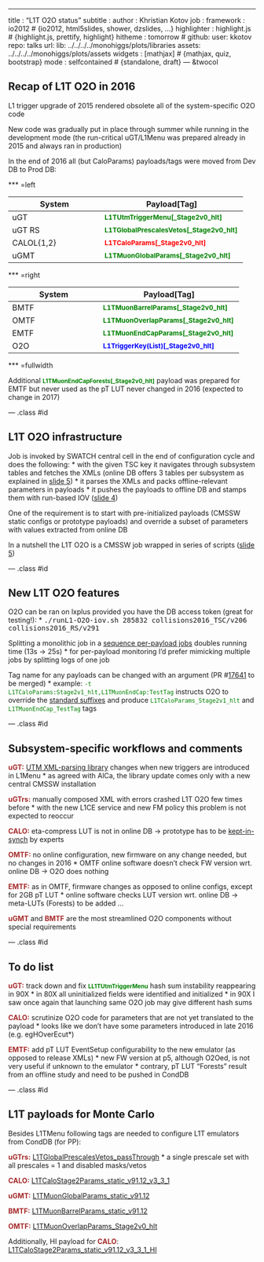 ---
title       : "L1T O2O status"
subtitle    : 
author      : Khristian Kotov
job         : 
framework   : io2012        # {io2012, html5slides, shower, dzslides, ...}
highlighter : highlight.js  # {highlight.js, prettify, highlight}
hitheme     : tomorrow      # 
github:
  user: kkotov 
  repo: talks
url:
  lib:    ../../../../monohiggs/plots/libraries
  assets: ../../../../monohiggs/plots/assets
widgets     : [mathjax]     # {mathjax, quiz, bootstrap}
mode        : selfcontained # {standalone, draft}
--- &twocol

## Recap of L1T O2O in 2016

L1 trigger upgrade of 2015 rendered obsolete all of the system-specific O2O code

New code was gradually put in place through summer while running in the development mode
(the run-critical uGT/L1Menu was prepared already in 2015 and always ran in production)

In the end of 2016 all (but CaloParams) payloads/tags were moved from Dev DB to Prod DB:

*** =left

System     |   Payload[Tag]
-----------|-----------------
uGT        | <span style="font-weight:bold;font-size:smaller;color:green">L1TUtmTriggerMenu[_Stage2v0_hlt]</span>
uGT RS     | <span style="font-weight:bold;font-size:smaller;color:green">L1TGlobalPrescalesVetos[_Stage2v0_hlt]</span>
CALOL{1,2} | <span style="font-weight:bold;font-size:smaller;color:red">L1TCaloParams[_Stage2v0_hlt]</span>
uGMT       | <span style="font-weight:bold;font-size:smaller;color:green">L1TMuonGlobalParams[_Stage2v0_hlt]</span>

*** =right

System     |   Payload[Tag]
-----------|-----------------
BMTF       | <span style="font-weight:bold;font-size:smaller;color:green">L1TMuonBarrelParams[_Stage2v0_hlt]</span>
OMTF       | <span style="font-weight:bold;font-size:smaller;color:green">L1TMuonOverlapParams[_Stage2v0_hlt]</span>
EMTF       | <span style="font-weight:bold;font-size:smaller;color:green">L1TMuonEndCapParams[_Stage2v0_hlt]</span>
O2O        | <span style="font-weight:bold;font-size:smaller;color:blue">L1TriggerKey(List)[_Stage2v0_hlt]</span>

*** =fullwidth
<br>

Additional <span style="font-weight:bold;font-size:smaller;color:green">L1TMuonEndCapForests[_Stage2v0_hlt]</span>
payload was prepared for EMTF but never used as the pT LUT never changed in 2016 (expected to change in 2017)

--- .class #id

## L1T O2O infrastructure 

Job is invoked by SWATCH central cell in the end of configuration cycle and does the following:
* with the given TSC key it navigates through subsystem tables and fetches the XMLs
  (online DB offers 3 tables per subsystem as explained in [slide 5](https://indico.cern.ch/event/591003/contributions/2384788/attachments/1378957/2095301/L1TriggerDatabase_v2.pdf))
* it parses the XMLs and packs offline-relevant parameters in payloads
* it pushes the payloads to offline DB and stamps them with run-based IOV ([slide 4](http://kkotov.github.io/l1o2o/talks/2016.04.19/#4))

One of the requirement is to start with pre-initialized payloads (CMSSW static configs or prototype payloads)
and override a subset of parameters with values extracted from online DB 

In a nutshell the L1T O2O is a CMSSW job wrapped in series of scripts ([slide 5](http://kkotov.github.io/l1o2o/talks/2015.04.20/#5))

--- .class #id

## New L1T O2O features

O2O can be ran on lxplus provided you have the DB access token (great for testing!):
* <span style="font-family:monospace">./runL1-O2O-iov.sh 285832 collisions2016_TSC/v206 collisions2016_RS/v291</span>

Splitting a monolithic job in a [sequence per-payload jobs](https://github.com/cms-sw/cmssw/blob/CMSSW_9_0_X/L1TriggerConfig/Utilities/test/runOneByOne.sh) doubles running time (13s $\rightarrow$ 25s)
* for per-payload monitoring I'd prefer mimicking multiple jobs by splitting logs of one job

Tag name for any payloads can be changed with an argument (PR #[17641](https://github.com/cms-sw/cmssw/pull/17641) to be merged)
* example: <span style="font-family:monospace;font-size:smaller;color:green">-t L1TCaloParams:Stage2v1_hlt,L1TMuonEndCap:TestTag</span> instructs O2O to
override the [standard suffixes](https://github.com/cms-sw/cmssw/blob/CMSSW_9_0_X/CondTools/L1TriggerExt/python/L1O2OTagsExt_cfi.py)
and produce <span style="font-family:monospace;font-size:smaller;color:green">L1TCaloParams_Stage2v1_hlt</span>
and <span style="font-family:monospace;font-size:smaller;color:green">L1TMuonEndCap_TestTag</span> tags

--- .class #id

## Subsystem-specific workflows and comments

<span style="font-weight:bold;color:brown">uGT:</span>
[UTM XML-parsing library](https://gitlab.cern.ch/cms-l1t-utm/utm) changes when new triggers are introduced in L1Menu
* as agreed with AlCa, the library update comes only with a new central CMSSW installation

<span style="font-weight:bold;color:brown">uGTrs:</span>
manually composed XML with errors crashed L1T O2O few times before
* with the new L1CE service and new FM policy this problem is not expected to reoccur

<span style="font-weight:bold;color:brown">CALO:</span>
eta-compress LUT is not in online DB $\rightarrow$ prototype has to be [kept-in-synch](https://github.com/cms-sw/cmssw/blob/CMSSW_9_0_X/L1TriggerConfig/Utilities/test/uploadCaloParams.py) by experts 

<span style="font-weight:bold;color:brown">OMTF:</span> no online configuration, new firmware on any change needed, but no changes in 2016
* OMTF online software doesn't check FW version wrt. online DB $\rightarrow$ O2O does nothing

<span style="font-weight:bold;color:brown">EMTF:</span> as in OMTF, firmware changes as opposed to online configs, except for 2GB pT LUT
* online software checks LUT version wrt. online DB $\rightarrow$ meta-LUTs (Forests) to be added ...
 
<span style="font-weight:bold;color:brown">uGMT</span> and <span style="font-weight:bold;color:brown">BMTF</span> are the most streamlined O2O components without special requirements

--- .class #id


## To do list

<span style="font-weight:bold;color:brown">uGT:</span> track down and fix
<span style="font-weight:bold;font-size:smaller;color:green">LL1TUtmTriggerMenu</span> hash sum instability reappearing in 90X
* in 80X all uninitialized fields were identified and initialized
* in 90X I saw once again that launching same O2O job may give different hash sums

<span style="font-weight:bold;color:brown">CALO:</span> scrutinize O2O code for parameters that are not yet translated to the payload
* looks like we don't have some parameters introduced in late 2016 (e.g. egHOverEcut*)

<span style="font-weight:bold;color:brown">EMTF:</span> add pT LUT EventSetup configurability to the new emulator (as opposed to release XMLs)
* new FW version at p5, although O2Oed, is not very useful if unknown to the emulator
* contrary, pT LUT "Forests" result from an offline study and need to be pushed in CondDB

--- .class #id


## L1T payloads for Monte Carlo

Besides L1TMenu following tags are needed to configure L1T emulators from CondDB (for PP):

<span style="font-weight:bold;color:brown">uGTrs:</span>
[L1TGlobalPrescalesVetos_passThrough](https://cms-conddb.cern.ch/cmsDbBrowser/list/Prod/tags/L1TGlobalPrescalesVetos_passThrough)
* a single prescale set with all prescales = 1 and disabled masks/vetos 

<span style="font-weight:bold;color:brown">CALO:</span>
[L1TCaloStage2Params_static_v91.12_v3_3_1](https://cms-conddb.cern.ch/cmsDbBrowser/list/Prod/tags/L1TCaloStage2Params_static_v91.12_v3_3_1)

<span style="font-weight:bold;color:brown">uGMT:</span>
[L1TMuonGlobalParams_static_v91.12](https://cms-conddb.cern.ch/cmsDbBrowser/list/Prod/tags/L1TMuonGlobalParams_static_v91.12)

<span style="font-weight:bold;color:brown">BMTF:</span>
[L1TMuonBarrelParams_static_v91.12](https://cms-conddb.cern.ch/cmsDbBrowser/list/Prod/tags/L1TMuonBarrelParams_static_v91.12)

<span style="font-weight:bold;color:brown">OMTF:</span>
[L1TMuonOverlapParams_Stage2v0_hlt](https://cms-conddb.cern.ch/cmsDbBrowser/list/Prod/tags/L1TMuonOverlapParams_Stage2v0_hlt)

Additionally, HI payload for <span style="font-weight:bold;color:brown">CALO</span>:
[L1TCaloStage2Params_static_v91.12_v3_3_1_HI](https://cms-conddb.cern.ch/cmsDbBrowser/list/Prod/tags/L1TCaloStage2Params_static_v91.12_v3_3_1_HI)

